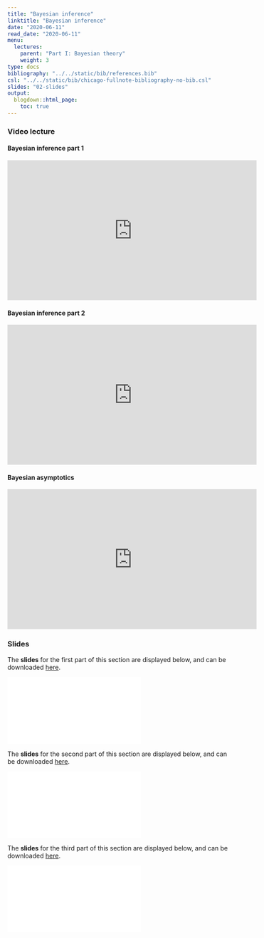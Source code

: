 ```yaml
---
title: "Bayesian inference"
linktitle: "Bayesian inference"
date: "2020-06-11"
read_date: "2020-06-11"
menu:
  lectures:
    parent: "Part I: Bayesian theory"
    weight: 3
type: docs
bibliography: "../../static/bib/references.bib"
csl: "../../static/bib/chicago-fullnote-bibliography-no-bib.csl"
slides: "02-slides"
output:
  blogdown::html_page:
    toc: true
---
```


### Video lecture


#### Bayesian inference part 1
<iframe width="560" height="315" src="https://www.youtube.com/embed/jFg7iYNFbQw" frameborder="0" allow="accelerometer; autoplay; encrypted-media; gyroscope; picture-in-picture" allowfullscreen></iframe>

#### Bayesian inference part 2
<iframe width="560" height="315" src="https://www.youtube.com/embed/9QU9OnpgkH4" frameborder="0" allow="accelerometer; autoplay; encrypted-media; gyroscope; picture-in-picture" allowfullscreen></iframe>


#### Bayesian asymptotics
<iframe width="560" height="315" src="https://www.youtube.com/embed/c0yCMO-TwP0" frameborder="0" allow="accelerometer; autoplay; encrypted-media; gyroscope; picture-in-picture" allowfullscreen></iframe>



### Slides

The **slides** for the first part of this section are displayed below, and can be downloaded [here](/slides/slidesInference.pdf).

<html>
<body>
  <object data="/slides/slidesInference.pdf##view=fit" type="application/pdf" width="420" height="237">
        <embed src="/slides/slidesInference.pdf##view=fit" type="application/pdf"/>
  </object>
</body>
</html>


The **slides** for the second part of this section are displayed below, and can be downloaded [here](/slides/slidesUncertainty.pdf).

<html>
<body>
  <object data="/slides/slidesUncertainty.pdf##view=fit" type="application/pdf" width="420" height="237">
        <embed src="/slides/slidesUncertainty.pdf##view=fit" type="application/pdf"/>
  </object>
</body>
</html>



The **slides** for the third part of this section are displayed below, and can be downloaded [here](/slides/slidesAsymptotics.pdf).

<html>
<body>
  <object data="/slides/slidesAsymptotics.pdf##view=fit" type="application/pdf" width="420" height="237">
        <embed src="/slides/slidesAsymptotics.pdf##view=fit" type="application/pdf"/>
  </object>
</body>
</html>
